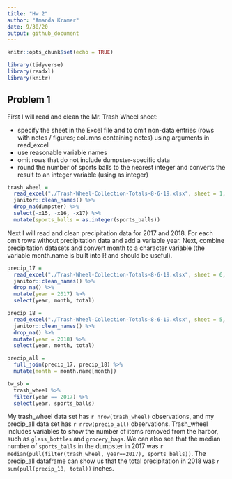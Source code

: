 ```yaml
---
title: "Hw 2"
author: "Amanda Kramer"
date: 9/30/20
output: github_document
---
```


```r
knitr::opts_chunk$set(echo = TRUE)

library(tidyverse)
library(readxl)
library(knitr)
```

## Problem 1

First I will read and clean the Mr. Trash Wheel sheet:

*   specify the sheet in the Excel file and to omit non-data entries (rows with notes / figures; columns containing notes) using arguments in read_excel
*   use reasonable variable names
*   omit rows that do not include dumpster-specific data
*   round the number of sports balls to the nearest integer and converts the result to an integer variable (using as.integer)

```r
trash_wheel = 
  read_excel("./Trash-Wheel-Collection-Totals-8-6-19.xlsx", sheet = 1, skip = 1) %>% 
  janitor::clean_names() %>% 
  drop_na(dumpster) %>% 
  select(-x15, -x16, -x17) %>% 
  mutate(sports_balls = as.integer(sports_balls))
```

Next I will read and clean precipitation data for 2017 and 2018. For each omit rows without precipitation data and add a variable year. Next, combine precipitation datasets and convert month to a character variable (the variable month.name is built into R and should be useful).

```r
precip_17 = 
  read_excel("./Trash-Wheel-Collection-Totals-8-6-19.xlsx", sheet = 6, skip = 1) %>% 
  janitor::clean_names() %>% 
  drop_na() %>% 
  mutate(year = 2017) %>% 
  select(year, month, total)

precip_18 = 
  read_excel("./Trash-Wheel-Collection-Totals-8-6-19.xlsx", sheet = 5, skip = 1) %>% 
  janitor::clean_names() %>% 
  drop_na() %>% 
  mutate(year = 2018) %>% 
  select(year, month, total)

precip_all = 
  full_join(precip_17, precip_18) %>% 
  mutate(month = month.name[month])
```

```r
tw_sb =
  trash_wheel %>%
  filter(year == 2017) %>%
  select(year, sports_balls)
```

My trash_wheel data set has `r nrow(trash_wheel)` observations, and my precip_all data set has `r nrow(precip_all)` observations. Trash_wheel includes variables to show the number of items removed from the harbor, such as `glass_bottles` and `grocery_bags`. We can also see that the median number of `sports_balls` in the dumpster in 2017 was `r median(pull(filter(trash_wheel, year==2017), sports_balls))`. The precip_all dataframe can show us that the total precipitation in 2018 was `r sum(pull(precip_18, total))` inches.